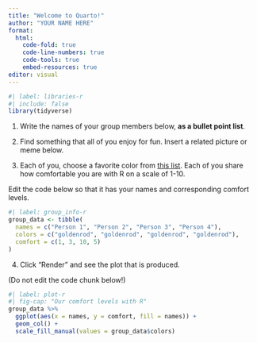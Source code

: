 ```yaml
---
title: "Welcome to Quarto!"
author: "YOUR NAME HERE"
format: 
  html:
    code-fold: true
    code-line-numbers: true
    code-tools: true
    embed-resources: true
editor: visual
---
```


```r
#| label: libraries-r
#| include: false
library(tidyverse)
```

1.  Write the names of your group members below, **as a bullet point list**.

2.  Find something that all of you enjoy for fun. Insert a related picture or meme below.

3.  Each of you, choose a favorite color from [this list](http://www.stat.columbia.edu/~tzheng/files/Rcolor.pdf). Each of you share how comfortable you are with R on a scale of 1-10.

Edit the code below so that it has your names and corresponding comfort levels.

```r
#| label: group_info-r
group_data <- tibble(
  names = c("Person 1", "Person 2", "Person 3", "Person 4"),
  colors = c("goldenrod", "goldenrod", "goldenrod", "goldenrod"),
  comfort = c(1, 3, 10, 5)
)
```

4.  Click "Render" and see the plot that is produced.

(Do not edit the code chunk below!)

```r
#| label: plot-r
#| fig-cap: "Our comfort levels with R"
group_data %>%
  ggplot(aes(x = names, y = comfort, fill = names)) +
  geom_col() +
  scale_fill_manual(values = group_data$colors)
```

